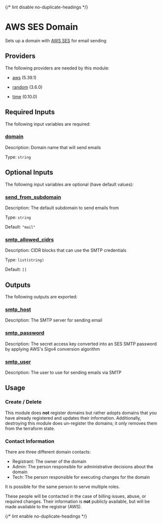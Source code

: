 
{/* lint disable no-duplicate-headings */}

# AWS SES Domain

<ModuleHeader name="aws_ses_domain" sourceHref="https://github.com/Panfactum/stack/tree/__PANFACTUM_VERSION_EDGE__/packages/infrastructure/aws_ses_domain" status="stable" type="live" />

Sets up a domain with [AWS SES](https://aws.amazon.com/ses/) for email sending

## Providers

The following providers are needed by this module:

* [aws](https://registry.terraform.io/providers/hashicorp/aws/5.39.1/docs) (5.39.1)

* [random](https://registry.terraform.io/providers/hashicorp/random/3.6.0/docs) (3.6.0)

* [time](https://registry.terraform.io/providers/hashicorp/time/0.10.0/docs) (0.10.0)

## Required Inputs

The following input variables are required:

### <a name="input_domain" /> [domain](#input_domain)

Description: Domain name that will send emails

Type: `string`

## Optional Inputs

The following input variables are optional (have default values):

### <a name="input_send_from_subdomain" /> [send\_from\_subdomain](#input_send_from_subdomain)

Description: The default subdomain to send emails from

Type: `string`

Default: `"mail"`

### <a name="input_smtp_allowed_cidrs" /> [smtp\_allowed\_cidrs](#input_smtp_allowed_cidrs)

Description: CIDR blocks that can use the SMTP credentials

Type: `list(string)`

Default: `[]`

## Outputs

The following outputs are exported:

### <a name="output_smtp_host" /> [smtp\_host](#output_smtp_host)

Description: The SMTP server for sending email

### <a name="output_smtp_password" /> [smtp\_password](#output_smtp_password)

Description: The secret access key converted into an SES SMTP password by applying AWS's Sigv4 conversion algorithm

### <a name="output_smtp_user" /> [smtp\_user](#output_smtp_user)

Description: The user to use for sending emails via SMTP

## Usage

### Create / Delete

This module does **not** register domains but rather adopts domains
that you have already registered and updates their information.
Additionally, destroying this module does un-register the domains;
it only removes them from the terraform state.

### Contact Information

There are three different domain contacts:

* Registrant: The owner of the domain
* Admin: The person responsible for administrative decisions about the domain
* Tech: The person responsible for executing changes for the domain

It is possible for the same person to serve multiple roles.

These people will be contacted in the case of billing issues, abuse, or required
changes. Their information is **not** publicly available, but will be made
available to the registrar (AWS).

{/* lint enable no-duplicate-headings */}
